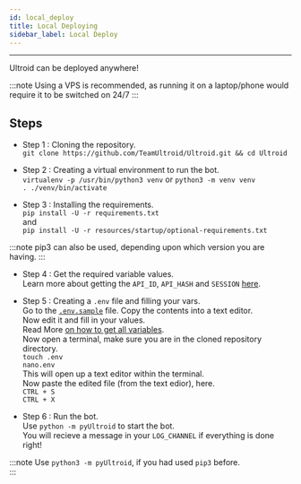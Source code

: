 ```yaml
---
id: local_deploy
title: Local Deploying
sidebar_label: Local Deploy
---
```

---
Ultroid can be deployed anywhere!

:::note
Using a VPS is recommended, as running it on a laptop/phone would require it to be switched on 24/7
:::

## Steps 

* Step 1 : Cloning the repository.   
`git clone https://github.com/TeamUltroid/Ultroid.git && cd Ultroid`   
   
* Step 2 : Creating a virtual environment to run the bot.   
`virtualenv -p /usr/bin/python3 venv` or `python3 -m venv venv`   
`. ./venv/bin/activate`   
   
* Step 3 : Installing the requirements.       
`pip install -U -r requirements.txt`  
and     
`pip install -U -r resources/startup/optional-requirements.txt`   
   
:::note
pip3 can also be used, depending upon which version you are having.
:::

* Step 4 : Get the required variable values.   
Learn more about getting the `API_ID`, `API_HASH` and `SESSION` [here](/docs/variables/env_variables).   
   
* Step 5 : Creating a `.env` file and filling your vars.   
Go to the [`.env.sample`](https://github.com/TeamUltroid/ultroid/blob/main/.env.sample) file. Copy the contents into a text editor.   
Now edit it and fill in your values.   
    Read More [on how to get all variables](/docs/variables/env_variables).    
Now open a terminal, make sure you are in the cloned repository directory.   
`touch .env`   
`nano.env`   
This will open up a text editor within the terminal.   
Now paste the edited file (from the text edior), here.   
`CTRL + S`   
`CTRL + X`   

* Step 6 : Run the bot.   
Use `python -m pyUltroid` to start the bot.   
You will recieve a message in your `LOG_CHANNEL` if everything is done right!   

:::note
Use `python3 -m pyUltroid`, if you had used `pip3` before.   
:::
